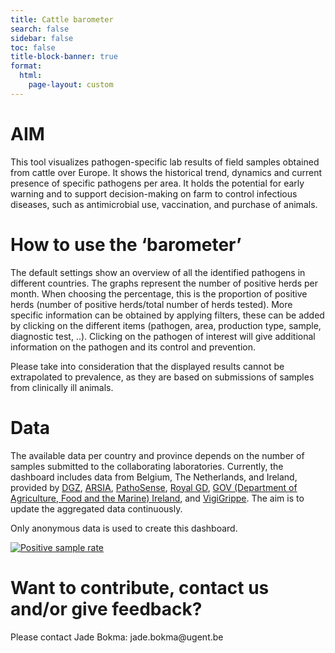 ```yaml
---
title: Cattle barometer
search: false
sidebar: false
toc: false
title-block-banner: true
format:
  html:
    page-layout: custom
---
```


# AIM

This tool visualizes pathogen-specific lab results of field samples obtained from cattle over Europe. It shows the historical trend, dynamics and current presence of specific pathogens per area. It holds the potential for early warning and to support decision-making on farm to control infectious diseases, such as antimicrobial use, vaccination, and purchase of animals.

# How to use the ‘barometer’

The default settings show an overview of all the identified pathogens in different countries. The graphs represent the number of positive herds per month. When choosing the percentage, this is the proportion of positive herds (number of positive herds/total number of herds tested). More specific information can be obtained by applying filters, these can be added by clicking on the different items (pathogen, area, production type, sample, diagnostic test, ..). Clicking on the pathogen of interest will give additional information on the pathogen and its control and prevention.

Please take into consideration that the displayed results cannot be extrapolated to prevalence, as they are based on submissions of samples from clinically ill animals.

# Data

The available data per country and province depends on the number of samples submitted to the collaborating laboratories. Currently, the dashboard includes data from Belgium, The Netherlands, and Ireland, provided by [DGZ](https://www.dgz.be/), [ARSIA](https://www.arsia.be), [PathoSense](https://pathosense.com), [Royal GD](https://www.gdanimalhealth.com/), [GOV (Department of Agriculture, Food and the Marine) Ireland](https://www.gov.ie/en/organisation/department-of-agriculture-food-and-the-marine/), and [VigiGrippe](Vigigrippe_presentation.pdf). The aim is to update the aggregated data continuously.

Only anonymous data is used to create this dashboard.

::: {#Tableau}
```{=html}
<div class='tableauPlaceholder' id='viz1715549724475' style='position: relative'><noscript><a href='#'><img alt='Positive sample rate ' src='https:&#47;&#47;public.tableau.com&#47;static&#47;images&#47;RR&#47;RR49SJ4NC&#47;1_rss.png' style='border: none' /></a></noscript><object class='tableauViz'  style='display:none;'><param name='host_url' value='https%3A%2F%2Fpublic.tableau.com%2F' /> <param name='embed_code_version' value='3' /> <param name='path' value='shared&#47;RR49SJ4NC' /> <param name='toolbar' value='yes' /><param name='static_image' value='https:&#47;&#47;public.tableau.com&#47;static&#47;images&#47;RR&#47;RR49SJ4NC&#47;1.png' /> <param name='animate_transition' value='yes' /><param name='display_static_image' value='yes' /><param name='display_spinner' value='yes' /><param name='display_overlay' value='yes' /><param name='display_count' value='yes' /><param name='language' value='en-US' /><param name='filter' value='publish=yes' /></object></div>                <script type='text/javascript'>                    var divElement = document.getElementById('viz1715549724475');                    var vizElement = divElement.getElementsByTagName('object')[0];                    if ( divElement.offsetWidth > 800 ) { vizElement.style.width='100%';vizElement.style.height=(divElement.offsetWidth*0.4)+'px';} else if ( divElement.offsetWidth > 500 ) { vizElement.style.width='100%';vizElement.style.height=(divElement.offsetWidth*0.4)+'px';} else { vizElement.style.width='100%';vizElement.style.height=(divElement.offsetWidth*0.4)+'px';}                     var scriptElement = document.createElement('script');                    scriptElement.src = 'https://public.tableau.com/javascripts/api/viz_v1.js';                    vizElement.parentNode.insertBefore(scriptElement, vizElement);                </script>
```
:::

# Want to contribute, contact us and/or give feedback?

Please contact Jade Bokma: jade.bokma\@ugent.be
